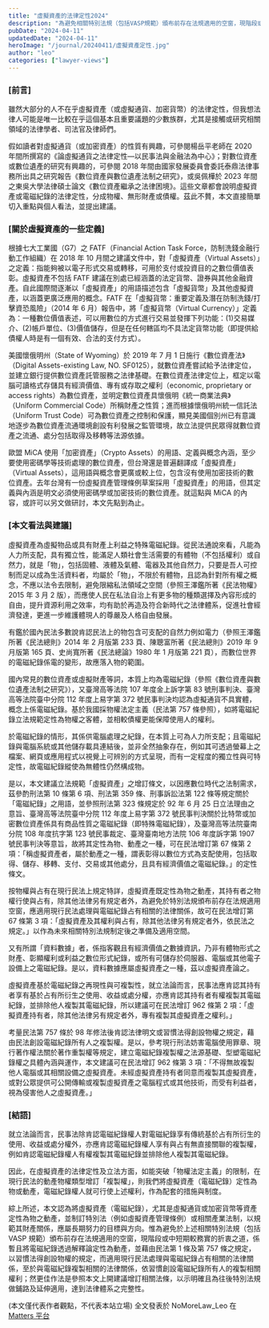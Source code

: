 ```yaml
---
title: "虛擬資產的法律定性2024"
description: "為避免相關特別法規（包括VASP規範）頒布前存在法規適用的空窗，現階段或中短期較務實的折衷之道，最佳作法是參照本文增訂相關法條，將虛擬資產（電磁紀錄），尤其是虛擬通貨或加密貨幣等資產定性為物之動產，以示明確且為往後特別法規做鋪路及延伸適用，達到法律體系之完整性。"
pubDate: "2024-04-11"
updatedDate: "2024-04-11"
heroImage: "/journal/20240411/虛擬資產定性.jpg"
author: "leo"
categories: ["lawyer-views"]
---
```


### [前言]

雖然大部分的人不在乎虛擬資產（或虛擬通貨、加密貨幣）的法律定性，但我想法律人可能是唯一比較在乎這個基本且重要議題的少數族群，尤其是接觸或研究相關領域的法律學者、司法官及律師們。

假如讀者對虛擬通貨（或加密資產）的性質有興趣，可參閱楊岳平老師在 2020 年間所撰寫的《論虛擬通貨之法律定性—以民事法與金融法為中心》；對數位資產或數位遺產的研究有興趣的，可參閱 2018 年間由國家發展委員會委託泰鼎法律事務所出具之研究報告《數位資產與數位遺產法制之研究》，或吳佩樺於 2023 年間之東吳大學法律碩士論文《數位資產繼承之法律困境》。這些文章都會說明虛擬資產或電磁紀錄的法律定性，分成物權、無形財產或債權。茲此不贅，本文直接簡單切入重點與個人看法，並提出建議。

### [關於虛擬資產的一些定義]

根據七大工業國（G7）之 FATF（Financial Action Task Force，防制洗錢金融行動工作組織）在 2018 年 10 月間之建議文件中，對「虛擬資產（Virtual Assets）」之定義：指能夠被以電子形式交易或轉移，可用於支付或投資目的之數位價值表彰。虛擬資產不包括 FATF 建議在別處已經涵蓋的法定貨幣、證券與其他金融資產。自此國際間逐漸以「虛擬資產」的用語描述包含「虛擬貨幣」及其他虛擬資產，以涵蓋更廣泛應用的概念。FATF 在「虛擬貨幣：重要定義及潛在防制洗錢/打擊資恐風險」（2014 年 6 月）報告中，將「虛擬貨幣（Virtual Currency）」定義為：一種數位價值表述，可以用數位的方式進行交易並發揮下列功能：(1)交易媒介、(2)帳戶單位、(3)價值儲存，但是在任何轄區均不具法定貨幣功能（即提供給債權人時是有一個有效、合法的支付方式）。

美國懷俄明州（State of Wyoming）於 2019 年 7 月 1 日施行《數位資產法》（Digital Assets-existing Law, NO. SF0125），就數位資產嘗試給予法律定位，並建立銀行提供數位資產託管服務之法律基礎。在數位資產法律定位上，框定以電腦可讀格式存儲具有經濟價值、專有或存取之權利（economic, proprietary or access rights）為數位資產，並明定數位資產具懷俄明《統一商業法典》（Uniform Commercial Code）所稱財產之性質；進而根據懷俄明州統一信託法（Uniform Trust Code）可為數位資產之控制和保護，顯見美國個別州已有意識地逐步為數位資產流通環境創設有利發展之監管環境，故立法提供民眾得就數位資產之流通、處分包括取得及移轉等法源依據。

歐盟 MiCA 使用「加密資產」（Crypto Assets）的用語、定義與概念內涵，至少要使用密碼學等技術處理的數位資產，但台灣還是普遍翻譯成「虛擬資產」（Virtual Assets），這用語與概念會更廣或較上位，包含沒有使用加密技術的數位資產。去年台灣有一份虛擬資產管理條例草案採用「虛擬資產」的用語，但其定義與內涵是明文必須使用密碼學或加密技術的數位資產。就這點與 MiCA 的內容，或許可以另文做研討，本文先點到為止。

### [本文看法與建議]

虛擬資產為虛擬物品或具有財產上利益之特殊電磁紀錄。從民法通說來看，凡能為人力所支配，具有獨立性，能滿足人類社會生活需要的有體物（不包括權利）或自然力，就是「物」，包括固體、液體及氣體、電器及其他自然力，只要是吾人可控制而足以成為生活資料者，均屬於「物」，不限於有體物，且認為針對所有權之概念，不應以法令去限制，避免限縮私法領域之空間（參照王澤鑑所著《民法物權》2015 年 3 月 2 版），而應使人民在私法自治上有更多物的種類選擇及內容形成的自由，提升資源利用之效率，均有助於再造及符合新時代之法律體系，促進社會經濟發達，更進一步維護體現人的尊嚴及人格自由發展。

有鑑於國內民法多數說肯認民法上的物包含可支配的自然力例如電力（參照王澤鑑所著《民法總則》2014 年 2 月版第 233 頁、陳聰富所著《民法總則》2019 年 9 月版第 165 頁、史尚寬所著《民法總論》1980 年 1 月版第 221 頁），而數位世界的電磁紀錄係電的變形，故應落入物的範圍。

國內常見的數位資產或虛擬財產等詞，本質上均為電磁紀錄（參照《數位資產與數位遺產法制之研究》），又臺灣高等法院 107 年度金上訴字第 83 號刑事判決、臺灣高等法院臺中分院 112 年度上易字第 372 號民事判決均認為虛擬通貨不具實體，概念上係電磁紀錄。基於我國採物權法定主義（民法第 757 條參照），如將電磁紀錄立法規範定性為物權之客體，並相較債權更能保障使用人的權利。

於電磁紀錄的情形，其係供電腦處理之紀錄，在本質上可為人力所支配；且電磁紀錄與電腦系統或其他儲存載具連結後，並非全然抽象存在，例如其可透過螢幕上之檔案、網頁或應用程式以視覺上可辨別的方式呈現，而有一定程度的獨立性與可特定性，故電磁紀錄縱使為無體性仍然構成物。

是以，本文建議立法規範「虛擬資產」之增訂條文，以因應數位時代之法制需求，茲參酌刑法第 10 條第 6 項、刑法第 359 條、刑事訴訟法第 122 條等規定關於「電磁紀錄」之用語，並參照刑法第 323 條規定於 92 年 6 月 25 日立法理由之意旨、臺灣高等法院臺中分院 112 年度上易字第 372 號民事判決關於比特幣或加密數位資產係具有商品性質之電磁紀錄（即特殊電磁紀錄），及臺灣高等法院臺南分院 108 年度抗字第 123 號民事裁定、臺灣臺南地方法院 106 年度訴字第 1907 號民事判決等意旨，故將其定性為物、動產之一種，可在民法增訂第 67 條第 2 項：「稱虛擬資產者，屬於動產之一種，謂表彰得以數位方式為支配使用，包括取得、儲存、移轉、支付、交易或其他處分，且具有經濟價值之電磁紀錄。」的定性條文。

按物權與占有在現行民法上規定特詳，虛擬資產既定性為物之動產，其持有者之物權行使與占有，除其他法律另有規定者外，為避免於特別法規頒布前存在法規適用空窗，應適用現行民法處理與電磁紀錄占有相關的法律關係，故可在民法增訂第 67 條第 3 項：「虛擬資產及其權利與占有，除其他法律另有規定者外，依民法之規定。」以作為未來相關特別法規制定後之準備及適用空間。

又有所謂「資料數據」者，係指客觀且有經濟價值之數據資訊，乃非有體物形式之財產、彰顯權利或利益之數位形式紀錄，或所有可儲存於伺服器、電腦或其他電子設備上之電磁紀錄。是以，資料數據應屬虛擬資產之一種，茲以虛擬資產論之。

虛擬資產基於電磁紀錄之再現性與可複製性，就立法論而言，民事法應肯認其持有者享有基於占有所衍生之使用、收益或處分權，亦應肯認其持有者有權複製其電磁紀錄，並排除他人複製其電磁紀錄，所以建議可在民法增訂 962 條第 2 項：「虛擬資產持有者，除其他法律另有規定者外，專有複製其虛擬資產之權利。」

考量民法第 757 條於 98 年修法後肯認法律明文或習慣法得創設物權之規定，藉由民法創設電磁紀錄所有人之複製權。是以，參考現行刑法妨害電腦使用罪章、現行著作權法關於著作重製權等規定，建立電磁紀錄複製權之法源基礎、型塑電磁紀錄權之具體內涵與運作，本文建議可在民法增訂 962 條第 3 項：「不得無故複製他人電腦或其相關設備之虛擬資產。未經虛擬資產持有者同意而複製其虛擬資產，或對公眾提供可公開傳輸或複製虛擬資產之電腦程式或其他技術，而受有利益者，視為侵害他人之虛擬資產。」

### [結語]

就立法論而言，民事法除肯認電磁紀錄權人對電磁紀錄享有傳統基於占有所衍生的使用、收益或處分權外，亦應肯認電磁紀錄權人享有與占有無直接關聯的複製權，例如肯認電磁紀錄權人有權複製其電磁紀錄並排除他人複製其電磁紀錄。

因此，在虛擬資產的法律定性及立法方面，如能突破「物權法定主義」的限制，在現行民法的動產物權類型增訂「複製權」，則我們將虛擬資產（電磁紀錄）定性為物或動產，電磁紀錄權人就可行使上述權利，作為配套的措施與制度。

綜上所述，本文認為將虛擬資產（電磁紀錄），尤其是虛擬通貨或加密貨幣等資產定性為物之動產，並制訂特別法（例如虛擬資產管理條例）或相關產業法制，以規範其財產關係，應屬長期努力的目標與方向。惟為避免於上述相關特別法規（包括 VASP 規範）頒布前存在法規適用的空窗，現階段或中短期較務實的折衷之道，係暫且將電磁紀錄透過解釋論定性為動產，並藉由民法第 1 條及第 757 條之規定，以習慣法得創設物權的規定，而適用現行民法處理與電磁紀錄占有相關的法律關係，至於與電磁紀錄複製相關的法律關係，依習慣創設電磁紀錄所有人的複製相關權利；然更佳作法是參照本文上開建議增訂相關法條，以示明確且為往後特別法規做鋪路及延伸適用，達到法律體系之完整性。

(本文僅代表作者觀點，不代表本站立場)
全文發表於 NoMoreLaw_Leo 在 [Matters 平台](https://matters.town/@leochen1025/565496-%E8%99%9B%E6%93%AC%E8%B3%87%E7%94%A2%E7%9A%84%E6%B3%95%E5%BE%8B%E5%AE%9A%E6%80%A72024-bafybeibrnnbwfw6b5yeizdkf4kudocb3cj6ab6uvuvxewe75ws6mcija3q?utm_source=share_copy&referral=leochen1025)
